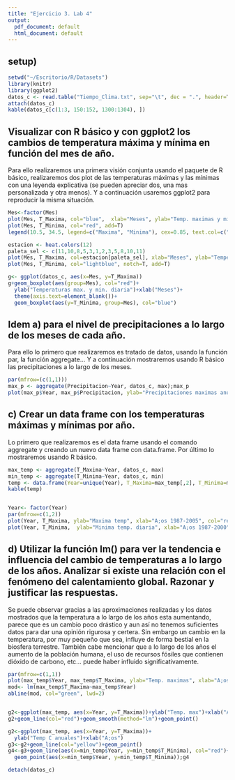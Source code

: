 ```yaml
---
title: "Ejercicio 3. Lab 4"
output:
  pdf_document: default
  html_document: default
---
```


## setup)

```r
setwd("~/Escritorio/R/Datasets")
library(knitr)
library(ggplot2)
datos_c <- read.table("Tiempo_Clima.txt", sep="\t", dec = ".", header=T)
attach(datos_c)
kable(datos_c[c(1:3, 150:152, 1300:1304), ])

```

## Visualizar con R básico y con ggplot2 los cambios de temperatura máxima y mínima en función del mes de año.

Para ello realizaremos una primera visión conjunta usando el paquete de R básico, realizaremos dos plot de las temperaturas máximas y las mínimas con una leyenda explicativa (se pueden apreciar dos, una mas personalizada y otra menos). Y a continuación usaremos ggplot2 para reproducir la misma situación.

```r

Mes<-factor(Mes)
plot(Mes, T_Maxima, col="blue",  xlab="Meses", ylab="Temp. maximas y minimas");grid()
plot(Mes, T_Minima, col="red", add=T)
legend(10.5, 34.5, legend=c("Maxima", "Minima"), cex=0.85, text.col=c("blue", "red"))

```


```r

estacion <- heat.colors(12)
paleta_sel <- c(11,10,8,5,3,1,2,3,5,8,10,11)
plot(Mes, T_Maxima, col=estacion[paleta_sel], xlab="Meses", ylab="Temperatura", notch=T); grid()
plot(Mes, T_Minima, col="lightblue", notch=T, add=T)


```

```r
g<- ggplot(datos_c, aes(x=Mes, y=T_Maxima))
g+geom_boxplot(aes(group=Mes), col="red")+
  ylab("Temperaturas max. y min. diaria")+xlab("Meses")+
  theme(axis.text=element_blank())+
  geom_boxplot(aes(y=T_Minima, group=Mes), col="blue")
```
## Idem a) para el nivel de precipitaciones a lo largo de los meses de cada año.

Para ello lo primero que realizaremos es tratado de datos, usando la función par, la función aggregate... Y a continuación mostraremos usando R básico las precipitaciones a lo largo de los meses.

```r
par(mfrow=(c(1,1)))
max_p <- aggregate(Precipitacion~Year, datos_c, max);max_p
plot(max_p$Year, max_p$Precipitacion, ylab="Precipitaciones maximas anuales", xlab="A;os", col="red", type="b"); grid()
```
## c) Crear un data frame con los temperaturas máximas y mínimas por año.

Lo primero que realizaremos es el data frame usando el comando aggregate y creando un nuevo data frame con data.frame. Por último lo mostraremos usando R básico.

```r


max_temp <- aggregate(T_Maxima~Year, datos_c, max)
min_temp <- aggregate(T_Minima~Year, datos_c, min)
temp <- data.frame(Year=unique(Year), T_Maxima=max_temp[,2], T_Minima=min_temp[,2])
kable(temp)


Year<- factor(Year)
par(mfrow=c(1,2))
plot(Year, T_Maxima, ylab="Maxima temp", xlab="A;os 1987-2005", col="red", notch=TRUE);grid()
plot(Year, T_Minima,  ylab="Minima temp. diaria", xlab="A;os 1987-2000", col="red", notch=TRUE); grid()
```


## d) Utilizar la función lm() para ver la tendencia e influencia del cambio de temperaturas a lo largo de los años. Analizar si existe una relación con el fenómeno del calentamiento global. Razonar y justificar las respuestas.

Se puede observar gracias a las aproximaciones realizadas y los datos mostrados que la temperatura a lo largo de los años esta aumentando, parece que es un cambio poco drástico y aun así no tenemos suficientes datos para dar una opinión rigurosa y certera. Sin embargo un cambio en la temperatura, por muy pequeño que sea, influye de forma bestial en la biosfera terrestre. También cabe mencionar que a lo largo de los años el aumento de la población humana, el uso de recursos fósiles que contienen dióxido de carbono, etc... puede haber influido significativamente.


```r

par(mfrow=c(1,1))
plot(max_temp$Year, max_temp$T_Maxima, ylab="Temp. maximas", xlab="A;os", col="red", type="b");grid()
mod<- lm(max_temp$T_Maxima~max_temp$Year)
abline(mod, col="green", lwd=2)


g2<-ggplot(max_temp, aes(x=Year, y=T_Maxima))+ylab("Temp. max")+xlab("A;os")
g2+geom_line(col="red")+geom_smooth(method="lm")+geom_point()

g2<-ggplot(max_temp, aes(x=Year, y=T_Maxima))+
  ylab("Temp C anuales")+xlab("A;os")
g3<-g2+geom_line(col="yellow")+geom_point()
g4<-g3+geom_line(aes(x=min_temp$Year, y=min_temp$T_Minima), col="red")+
  geom_point(aes(x=min_temp$Year, y=min_temp$T_Minima));g4

detach(datos_c)

```

